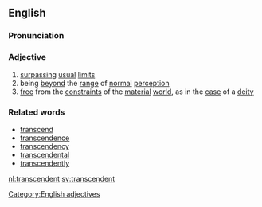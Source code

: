 ==English==
===Pronunciation===
{{IPA|/tɹænˈsɛndɛnt/}}

===Adjective===
# [[surpass]]ing [[usual]] [[limit]]s
# being [[beyond]] the [[range]] of [[normal]] [[perception]]
# [[free]] from the [[constraint]]s of the [[material]] [[world]], as in the [[case]] of a [[deity]]

===Related words===
* [[transcend]]
* [[transcendence]]
* [[transcendency]]
* [[transcendental]]
* [[transcendently]]

[[Category:English adjectives]]

[[nl:transcendent]]
[[sv:transcendent]]